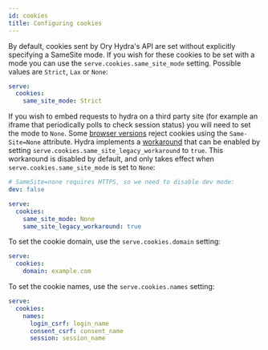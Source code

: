 ```yaml
---
id: cookies
title: Configuring cookies
---
```


By default, cookies sent by Ory Hydra's API are set without explicitly specifying a SameSite mode. If you wish for
these cookies to be set with a mode you can use the `serve.cookies.same_site_mode` setting. Possible values are `Strict`, `Lax` or
`None`:

```yaml
serve:
  cookies:
    same_site_mode: Strict
```

If you wish to embed requests to hydra on a third party site (for example an iframe that periodically polls to check session
status) you will need to set the mode to `None`. Some [browser versions](https://www.chromium.org/updates/same-site/incompatible-clients) reject cookies using the `Same-Site=None`
attribute. Hydra implements a [workaround](https://web.dev/samesite-cookie-recipes/#handling-incompatible-clients) that can be
enabled by setting `serve.cookies.same_site_legacy_workaround` to `true`. This workaround is disabled by default, and only takes
effect when `serve.cookies.same_site_mode` is set to `None`:

```yaml
# SameSite=none requires HTTPS, so we need to disable dev mode:
dev: false

serve:
  cookies:
    same_site_mode: None
    same_site_legacy_workaround: true
```

To set the cookie domain, use the `serve.cookies.domain` setting:

```yaml
serve:
  cookies:
    domain: example.com
```

To set the cookie names, use the `serve.cookies.names` setting:

```yaml
serve:
  cookies:
    names:
      login_csrf: login_name
      consent_csrf: consent_name
      session: session_name
```

